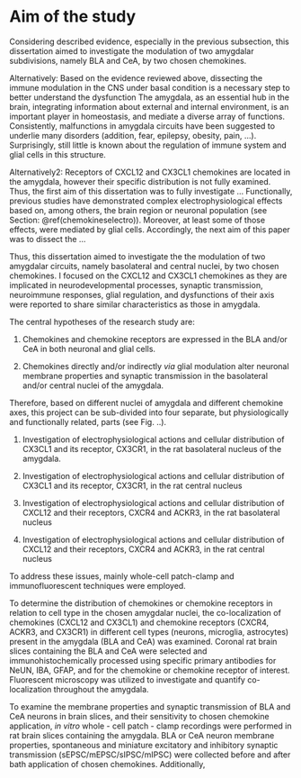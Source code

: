 # Aim of the study

Considering described evidence, especially in the previous subsection, this dissertation aimed to investigate the modulation of two amygdalar subdivisions, namely BLA and CeA, by two chosen chemokines. <!-- functional role of two  representatives of distinct families (CX3C and CXC) of chemokines in main input and output amygdalar nuclei. --><!-- Therefore, the aim of this dissertation was to investigate the modulation of chosen chemokines (CX3CL1 and CXCL12) on two main amygdala circuits: BLA and CeA.  /// whether two representatives of distinct families (CX3C1 and CXC12) of chemokines modulates the synaptic transmission of the input and output amygdalar nuclei and membrane properties of neurons dissect the contribution of glia in those effects. --><!--microglial plasticity in the CeA to drive a cascade of downstream cellular events that contribute to the development of stress-induced colonic allodynia and hyperalgesia. --><!-- Based on the evidence reviewed above, disentangling the functional organization of extrinsic inputs to amygdala neurons is a necessary step to understand the brain circuits underlying emotional memories. In the research presented in this thesis, I focused on two prominent sources of BLA neuromodulation that, to date, have been poorly studied from a mechanistic viewpoint. -->

Alternatively: Based on the evidence reviewed above, dissecting the immune modulation in the CNS under basal condition is a necessary step to better understand the dysfunction <!-- jakoś lepiej to napisać - popatrzeć na moje review --> 
The amygdala, as an essential hub in the brain, integrating information about external and internal environment, is an important player in homeostasis, and mediate a diverse array of functions. 
Consistently, malfunctions in amygdala circuits have been suggested to underlie many disorders (addition, fear, epilepsy, obesity, pain, ...). <!-- dokończyć-->
Surprisingly, still little is known about the regulation of immune system and glial cells in this structure.


Alternatively2: 
Receptors of CXCL12 and CX3CL1 chemokines are located in the amygdala<!-- cytowania-->, however their specific distribution is not fully examined. 
Thus, the first aim of this dissertation was to fully investigate ... 
Functionally, previous studies have demonstrated complex electrophysiological effects based on, among others, the brain region or neuronal population (see Section: \@ref(chemokineselectro)). <!--and these effect are summarized in section/table?/ -->
Moreover, at least some of those effects, were mediated by glial cells.
Accordingly, the next aim of this paper was to dissect the ... <!--- jakoś ładnie opisać --> 


Thus, this dissertation aimed to investigate the the modulation of two amygdalar circuits, namely basolateral and central nuclei, by two chosen chemokines.
I focused on the CXCL12 and CX3CL1 chemokines <!--axes?--> as they are implicated in neurodevelopmental processes, synaptic transmission, neuroimmune responses, glial regulation, and dysfunctions of their axis were reported to share similar characteristics as those in amygdala. <!-- NAC modulates antioxidant, glutamatergic, inflammatory and neurotrophic pathways in the central nervous system, all of which are relevant to anxiety pathology. -->

The central hypotheses of the research study are: 

1.  Chemokines and chemokine receptors are expressed in the BLA and/or CeA in both neuronal and glial cells.

2. Chemokines directly and/or indirectly *via* glial modulation alter neuronal membrane properties and synaptic transmission in the basolateral and/or central nuclei of the amygdala.

Therefore, based on different nuclei of amygdala and different chemokine axes, this project can be sub-divided into four separate, but physiologically and functionally related, parts (see Fig. ..).

1. Investigation of electrophysiological actions and cellular distribution of CX3CL1 and its receptor, CX3CR1, in the rat basolateral nucleus of the amygdala.

2. Investigation of electrophysiological actions and cellular distribution of CX3CL1 and its receptor, CX3CR1, in the rat central nucleus

3. Investigation of electrophysiological actions and cellular distribution of CXCL12 and their receptors, CXCR4 and ACKR3, in the rat basolateral nucleus

4. Investigation of electrophysiological actions and cellular distribution of CXCL12 and their receptors, CXCR4 and ACKR3, in the rat central nucleus

To address these issues, mainly whole-cell patch-clamp and immunofluorescent techniques were employed. <!-- several research techniques were employed: whole-cell patch-clamp and extracellular recordings *ex vivo*, immunofluorescent staining and <!--dendritic spines--><!-- // Considering described evidence and proposed hypotheses, the present studies were focused on two separate but physiologically and functionally related subjects:  /// 4 major groups of experiment -->
<!--Detailed aims and hypotheses addressed in each study, as well as techniques used are listed below.  The   specific AIMS are designed to test these hypotheses:    -->

To determine the distribution of chemokines or chemokine receptors in relation to cell type in the chosen amygdalar nuclei, the   co-localization of chemokines (CXCL12 and CX3CL1) and chemokine   receptors (CXCR4, ACKR3, and CX3CR1)   in  different cell types (neurons, microglia, astrocytes)  present in the amygdala (BLA and CeA) was examined.
Coronal rat brain slices containing the BLA and CeA were selected and immunohistochemically processed using specific primary antibodies for NeUN, IBA, GFAP, and for the chemokine  or chemokine receptor of interest. <!-- dodać markery-->
Fluorescent   microscopy  was utilized to investigate and quantify  co-localization throughout the amygdala. <!--   (Appendix A)  .     -->

To examine the membrane properties and  synaptic transmission of BLA and CeA neurons in brain slices, and their sensitivity to chosen chemokine application, *in vitro*     whole  -  cell   patch  -  clamp   recordings  were performed in rat brain slices containing the amygdala. 
BLA or CeA neuron membrane properties, spontaneous and miniature excitatory and inhibitory synaptic transmission (sEPSC/mEPSC/sIPSC/mIPSC) were collected before and after bath application of chosen chemokines. 
Additionally, 
<!-- 
<!-- In order to better understand the role of CX3CL1 signaling in microglia physiology and its possible impact on brain development, we studied several functional properties of microglia in acute brain slices from Cx3cr1 knockout mice across the first postnatal weeks (PNWs). -->

  
<!-- Preludium

There are four main objectives of proposed project:
A. Determination of the distribution of fractalkine (CX3CL1) and SDF-1α (CXCL12) immunoreactivity, as
well as the location of the corresponding receptors (CX3CR1, CXCR4) in relation to different neural populations
of the rat basolateral (BLA) and central (CeA) amygdala.
B. Description of the physiological effects of CXCL12 or CX3CL1 on excitability and basal synaptic
transmission in different neuronal populations of the basolateral (BLA) and central (CeA) amygdala.
C. Analysis of the possible modulatory effect of CXCL12 or CXC3CL1 corticosterone-induced changes in
neuronal excitability and basal synaptic transmission in the basolateral (BLA) and central (CeA) amygdala.
D. Investigation of the CXCL12 or CX3CL1 involvement in the modulation of cortical and thalamic inputs
into the BLA, including short-term synaptic plasticity.
The hypotheses are as following:
a. application of CXCL12 in the BLA will result in the increased excitatory drive of BLA principal neurons
(80% of neurons are excitatory in this structure). This will in turn increase the excitatory drive of the CeA, thereby
enhancing the inhibitory output from the amygdala (the overwhelming majority of CeA neurons is GABAergic).
Application of CXCL12 directly in the CeA will as well result in increase in excitatory drive of neurons there.
b. application of CX3CL1 in the BLA will result in the decrease excitatory drive of BLA principal neurons,
which will in turn decrease the excitatory drive of the CeA, thereby abolishing the inhibitory output from the
amygdala. Application of CX3CL1 directly in the CeA will as well result in decrease in the excitatory drive of
neurons there.
c. Corticosterone administration/injections will enhance the excitatory drive of BLA and CeA principal cells,
which will be modulated by chemokine application, mainly enhanced by CXCL12 and decreased by CX3CL1.
However, principal cell axons projecting from the BLA to the CeA also have collaterals ending in the intercalated
GABAergic cell clusters between the two structures. Therefore, it will be tested whether application of
CXCL12/CX3CL1 results in net excitation or inhibition of principal neurons in the CeA. There is also the
possibility of tonic CX3CL1/CXCL12 activity within the amygdala due to their constitutive expression by neurons
and glia. This will be examined by recording synaptic activity before and after application of selective
antibodies/receptor antagonists.
Detailed description of electrophysiological effects of these compounds in control/corticosterone conditions in the 
BLA and CeA parts of amygdala will bring us closer to understanding the mechanisms underlying the interaction
of stress and immune signaling in the central nervous system and neural circuitry. This will greatly contribute to
our understanding of neuroimmunoendocrinological mechanisms governing the central nervous system response
to stress, and raise the possibility of uncovering new neurochemical targets for future therapeutic evaluation -->

<!-- Alan
6 Aim of the study
Considering described evidence and proposed hypotheses the present studies were focused on two separate but physiologically and functionally related subjects:
• Investigation of the RLN3/RXFP3 signalling in the rat PVN as a putative neuronal mechanism of RLN3 orexigenic action: its characteristics, potential sex differences possibly responsible for stronger orexigenic effect of RLN3 in female rats and its involvement in binge eating behaviour.
• Investigation of MNCs in the rat PVN: their characteristics and potential sex differences possibly shaping sex-specific roles of OXT, AVP and RLN3 peptides.
To address these issues several research techniques were employed: patch-clamp recordings ex vivo, single-cell reverse-transcription polymerase chain reaction (scRT-PCR), immunofluorescent and immunohistochemical staining, neural tract tracing and behavioural testing using a model of binge eating behaviour combined with intra-PVN microinjections.
Initial part of studies aimed at the characterisation of RLN3/RXFP3 signalling in the PVN was carried out on Wistar rats. Due to the relative resistance to binge eating behaviour displayed by this rat strain (161) and common use of Sprague Dawley rats in studies on the RLN3 orexigenic effect (51, 52, 56, 61, 63), the experiments on potential sex differences in PVN RLN3/RXFP3 signalling as well as PVN neuron characteristics focused on Sprague Dawley rats.
Detailed research objectives addressed in each study, as well as techniques used are listed below:
1. RLN3/RXFP3 signalling in the rat PVN:
• Investigation of the influence of native RLN3 and high affinity, selective RXFP3 receptor agonist – RXFP3 analogue 2 (RXFP3-A2) on the electrophysiology of identified PVN neurons as well as related potential sex differences – ex vivo patch-clamp in male Wistar rats and male and female Sprague Dawley rats
• Investigation of the influence of RXFP1 agonist – H2 on electrophysiology of identified PVN neurons – ex vivo patch-clamp in male Wistar rats
• Pharmacological verification of the type of G protein involved in transduction of RXFP3-mediated effects in the PVN neurons – ex vivo patch-clamp in male Wistar rats
Aim of the study
28
• Pharmacological verification of the pre- vs. postsynaptic localisation of RXFP3 in PVN neurons and possible influence of the RXFP3 activation on synaptic inputs into PVN MNCs – ex vivo patch-clamp in male and female Sprague Dawley rats
• Identification and molecular verification of an ionic mechanisms involved in the RXFP3-induced inhibition of PVN MNCs – ex vivo patch-clamp and scRT-PCR in male and female Sprague Dawley rats
• Characterisation of RLN3 innervation in the PVN area as well as related potential sex differences – immunofluorescent and immunohistochemical staining in male Wistar rats and male and female Sprague Dawley rats
• Identification of a source of RLN3 innervation of the PVN area as well as related potential sex differences – neural tract tracing in male Wistar rats and male and female Sprague Dawley rats
• Pharmacological verification of the RXFP3 involvement in binge eating of HPF – behavioural testing using binge eating model combined with intra-PVN microinjections in female Sprague Dawley rats
2. Characteristics of MNCs in the rat PVN:
• Investigation of the number and anatomical distribution of OXT- and AVP-ir neurons within the identified PVN subnuclei as well as related potential sex differences– immunofluorescent staining in male and female Sprague Dawley rats
• Characterisation of the electrophysiology of OXT and AVP MNCs in the PVN as well as related potential sex differences– ex vivo patch-clamp in male and female Sprague Dawley rats -->

<!-- To better understand the holistic ... , both amygdalar nuclei was investigated -->

\newpage 